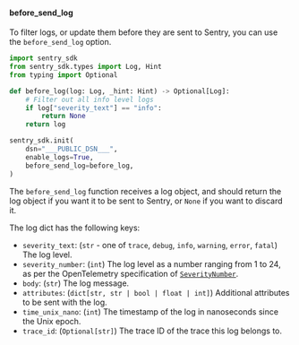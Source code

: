#### before_send_log

To filter logs, or update them before they are sent to Sentry, you can use the `before_send_log` option.

```python
import sentry_sdk
from sentry_sdk.types import Log, Hint
from typing import Optional

def before_log(log: Log, _hint: Hint) -> Optional[Log]:
    # Filter out all info level logs
    if log["severity_text"] == "info":
        return None
    return log

sentry_sdk.init(
    dsn="___PUBLIC_DSN___",
    enable_logs=True,
    before_send_log=before_log,
)
```

The `before_send_log` function receives a log object, and should return the log object if you want it to be sent to Sentry, or `None` if you want to discard it.

The log dict has the following keys:

- `severity_text`: (`str` - one of `trace`, `debug`, `info`, `warning`, `error`, `fatal`) The log level.
- `severity_number`: (`int`) The log level as a number ranging from 1 to 24, as per the OpenTelemetry specification of [`SeverityNumber`](https://opentelemetry.io/docs/specs/otel/logs/data-model/#field-severitynumber).
- `body`: (`str`) The log message.
- `attributes`: (`dict[str, str | bool | float | int]`) Additional attributes to be sent with the log.
- `time_unix_nano`: (`int`) The timestamp of the log in nanoseconds since the Unix epoch.
- `trace_id`: (`Optional[str]`) The trace ID of the trace this log belongs to.
